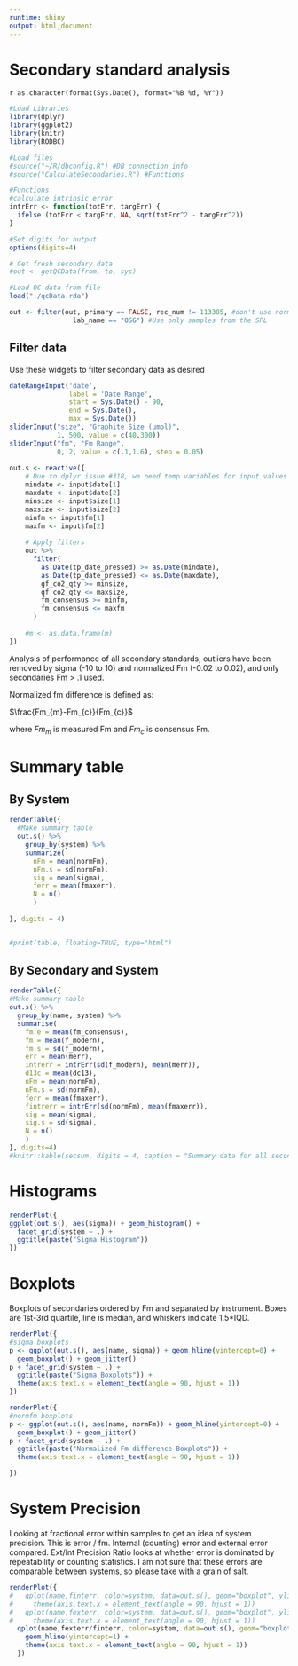 ```yaml
---
runtime: shiny
output: html_document
---
```



Secondary standard analysis
========================================================

`r as.character(format(Sys.Date(), format="%B %d, %Y"))`



```r

#Load Libraries
library(dplyr)
library(ggplot2)
library(knitr)
library(RODBC)

#Load files
#source("~/R/dbconfig.R") #DB connection info
#source("CalculateSecondaries.R") #Functions

#Functions
#calculate intrinsic error
intrErr <- function(totErr, targErr) {
  ifelse (totErr < targErr, NA, sqrt(totErr^2 - targErr^2))
}

#Set digits for output
options(digits=4)

# Get fresh secondary data
#out <- getQCData(from, to, sys)

#Load QC data from file
load("./qcData.rda")

out <- filter(out, primary == FALSE, rec_num != 113385, #don't use normalizing ox-I
                lab_name == "OSG") #Use only samples from the SPL

```


## Filter data

Use these widgets to filter secondary data as desired

```r
dateRangeInput('date',
               label = 'Date Range',
               start = Sys.Date() - 90, 
               end = Sys.Date(),
               max = Sys.Date())
sliderInput("size", "Graphite Size (umol)",
            1, 500, value = c(40,300))
sliderInput("fm", "Fm Range",
            0, 2, value = c(.1,1.6), step = 0.05)
 
out.s <- reactive({
    # Due to dplyr issue #318, we need temp variables for input values
    mindate <- input$date[1]
    maxdate <- input$date[2]
    minsize <- input$size[1]
    maxsize <- input$size[2]
    minfm <- input$fm[1]
    maxfm <- input$fm[2]
    
    # Apply filters
    out %>%
      filter(
        as.Date(tp_date_pressed) >= as.Date(mindate),
        as.Date(tp_date_pressed) <= as.Date(maxdate),
        gf_co2_qty >= minsize,
        gf_co2_qty <= maxsize,
        fm_consensus >= minfm,
        fm_consensus <= maxfm
      ) 
    
    #m <- as.data.frame(m)
})

```

Analysis of performance of all secondary standards, outliers have been removed by sigma (-10 to 10) and normalized Fm (-0.02 to 0.02), and only secondaries Fm > .1 used.

Normalized fm difference is defined as:

$\frac{Fm_{m}-Fm_{c}}{Fm_{c}}$

where $Fm_{m}$ is measured Fm and $Fm_{c}$ is consensus Fm.


# Summary table

## By System

```r

renderTable({
  #Make summary table
  out.s() %>%
    group_by(system) %>%
    summarize(
      nFm = mean(normFm),
      nFm.s = sd(normFm),
      sig = mean(sigma),
      ferr = mean(fmaxerr),
      N = n()
      )
  
}, digits = 4)


#print(table, floating=TRUE, type="html")
```


## By Secondary and System
```r

renderTable({
#Make summary table
out.s() %>% 
  group_by(name, system) %>%
  summarise(
    fm.e = mean(fm_consensus),
    fm = mean(f_modern),
    fm.s = sd(f_modern),
    err = mean(merr),
    intrerr = intrErr(sd(f_modern), mean(merr)),
    d13c = mean(dc13),
    nFm = mean(normFm),
    nFm.s = sd(normFm),
    ferr = mean(fmaxerr),
    fintrerr = intrErr(sd(normFm), mean(fmaxerr)),
    sig = mean(sigma),
    sig.s = sd(sigma),
    N = n()
    )
}, digits=4)
#knitr::kable(secsum, digits = 4, caption = "Summary data for all secondaries")
```


# Histograms

```r
renderPlot({
ggplot(out.s(), aes(sigma)) + geom_histogram() + 
  facet_grid(system ~ .) + 
  ggtitle(paste("Sigma Histogram"))
})
```


# Boxplots

Boxplots of secondaries ordered by Fm and separated by instrument. Boxes are 1st-3rd quartile, line is median, and whiskers indicate 1.5*IQD. 

```r
renderPlot({
#sigma boxplots
p <- ggplot(out.s(), aes(name, sigma)) + geom_hline(yintercept=0) + 
  geom_boxplot() + geom_jitter()
p + facet_grid(system ~ .) + 
  ggtitle(paste("Sigma Boxplots")) +
  theme(axis.text.x = element_text(angle = 90, hjust = 1)) 
})

renderPlot({
#normfm boxplots
p <- ggplot(out.s(), aes(name, normFm)) + geom_hline(yintercept=0) + 
  geom_boxplot() + geom_jitter()
p + facet_grid(system ~ .) + 
  ggtitle(paste("Normalized Fm difference Boxplots")) +
  theme(axis.text.x = element_text(angle = 90, hjust = 1)) 

})
```

# System Precision

Looking at fractional error within samples to get an idea of system precision. This is error / fm. Internal (counting) error and external error compared. Ext/Int Precision Ratio looks at whether error is dominated by repeatability or counting statistics. I am not sure that these errors are comparable between systems, so please take with a grain of salt.

```r

renderPlot({
#   qplot(name,finterr, color=system, data=out.s(), geom="boxplot", ylim=c(0,.02), main="Internal precision") +
#     theme(axis.text.x = element_text(angle = 90, hjust = 1))
#   qplot(name,fexterr, color=system, data=out.s(), geom="boxplot", ylim=c(0,.02), main="External precision") +
#     theme(axis.text.x = element_text(angle = 90, hjust = 1))
  qplot(name,fexterr/finterr, color=system, data=out.s(), geom="boxplot", main="Ext/Int Precision Ratio") +
    geom_hline(yintercept=1) +
    theme(axis.text.x = element_text(angle = 90, hjust = 1))
  })
```



